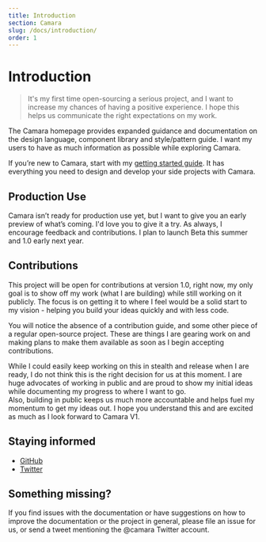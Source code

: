 ```yaml
---
title: Introduction
section: Camara
slug: /docs/introduction/
order: 1
---
```


# Introduction

> It's my first time open-sourcing a serious project, and I want to increase my chances of having a positive experience. I hope this helps us communicate the right expectations on my work.

The Camara homepage provides expanded guidance and documentation on the design language, component library and style/pattern guide. I want my users to have as much information as possible while exploring Camara.

If you’re new to Camara, start with my [getting started guide](/docs/start/get-started). It has everything you need to design and develop your side projects with Camara.

## Production Use

Camara isn’t ready for production use yet, but I want to give you an early preview of what’s coming. I'd love you to give it a try. As always, I encourage feedback and contributions. I plan to launch Beta this summer and 1.0 early next year.

## Contributions

This project will be open for contributions at version 1.0, right now, my only goal is to show off my work (what I are building) while still working on it publicly. The focus is on getting it to where I feel would be a solid start to my vision - helping you build your ideas quickly and with less code.

You will notice the absence of a contribution guide, and some other piece of a regular open-source project. These are things I are gearing work on and making plans to make them available as soon as I begin accepting contributions.

While I could easily keep working on this in stealth and release when I are ready, I do not think this is the right decision for us at this moment. I are huge advocates of working in public and are proud to show my initial ideas while documenting my progress to where I want to go.  
Also, building in public keeps us much more accountable and helps fuel my momentum to get my ideas out. I hope you understand this and are excited as much as I look forward to Camara V1.

## Staying informed

- [GitHub](https://github.com/Camaradotspace)
- [Twitter](https://github.com/preshonyee)

## Something missing?

If you find issues with the documentation or have suggestions on how to improve the documentation or the project in general, please file an issue for us, or send a tweet mentioning the @camara Twitter account.
